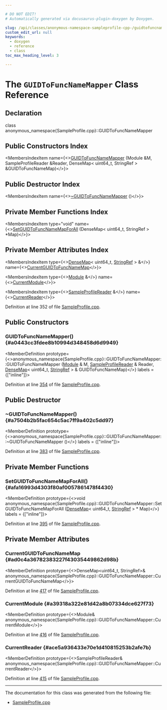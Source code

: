 ```yaml
---

# DO NOT EDIT!
# Automatically generated via docusaurus-plugin-doxygen by Doxygen.

slug: /api/classes/anonymous-namespace-sampleprofile-cpp-/guidtofuncnamemapper
custom_edit_url: null
keywords:
  - doxygen
  - reference
  - class
toc_max_heading_level: 3

---
```





# The `GUIDToFuncNameMapper` Class Reference

<DoxygenPage pluginConfig={pluginConfig}>



## Declaration

<CodeBlock>class anonymous_namespace{SampleProfile.cpp}::GUIDToFuncNameMapper</CodeBlock>

## Public Constructors Index

<MembersIndex>

<MembersIndexItem
  name={<><a href="#a0443cc3fdee8b10994d348458d6d9949">GUIDToFuncNameMapper</a> (Module &amp;M, SampleProfileReader &amp;Reader, DenseMap&lt; uint64&#95;t, StringRef &gt; &amp;GUIDToFuncNameMap)</>}>
</MembersIndexItem>

</MembersIndex>

## Public Destructor Index

<MembersIndex>

<MembersIndexItem
  name={<><a href="#a7504b2b5fac654c5ac7ff9a402c5dd97">~GUIDToFuncNameMapper</a> ()</>}>
</MembersIndexItem>

</MembersIndex>

## Private Member Functions Index

<MembersIndex>

<MembersIndexItem
  type="void"
  name={<><a href="#afa16993d4303f80af0057861478f4430">SetGUIDToFuncNameMapForAll</a> (DenseMap&lt; uint64&#95;t, StringRef &gt; &#42;Map)</>}>
</MembersIndexItem>

</MembersIndex>

## Private Member Attributes Index

<MembersIndex>

<MembersIndexItem
  type={<><a href="/docs/api/classes/llvm/densemap">DenseMap</a>&lt; uint64&#95;t, <a href="/docs/api/classes/llvm/stringref">StringRef</a> &gt; &amp;</>}
  name={<><a href="#ad0c4a36782383227f43035449862d98b">CurrentGUIDToFuncNameMap</a></>}>
</MembersIndexItem>

<MembersIndexItem
  type={<><a href="/docs/api/classes/llvm/module">Module</a> &amp;</>}
  name={<><a href="#a39318a322e81d42a8b07334dce627f73">CurrentModule</a></>}>
</MembersIndexItem>

<MembersIndexItem
  type={<><a href="/docs/api/classes/llvm/sampleprof/sampleprofilereader">SampleProfileReader</a> &amp;</>}
  name={<><a href="#ace5a936433e70e1d410815253b2afe7b">CurrentReader</a></>}>
</MembersIndexItem>

</MembersIndex>


Definition at line 352 of file <a href="/docs/api/files/lib/lib/transforms/lib/transforms/ipo/sampleprofile-cpp">SampleProfile.cpp</a>.

<SectionDefinition>

## Public Constructors

### GUIDToFuncNameMapper() {#a0443cc3fdee8b10994d348458d6d9949}

<MemberDefinition
  prototype={<>anonymous&#95;namespace&#123;SampleProfile.cpp&#125;::GUIDToFuncNameMapper::GUIDToFuncNameMapper (<a href="/docs/api/classes/llvm/module">Module</a> &amp; M, <a href="/docs/api/classes/llvm/sampleprof/sampleprofilereader">SampleProfileReader</a> &amp; Reader, <a href="/docs/api/classes/llvm/densemap">DenseMap</a>&lt; uint64&#95;t, <a href="/docs/api/classes/llvm/stringref">StringRef</a> &gt; &amp; GUIDToFuncNameMap)</>}
  labels = {["inline"]}>

Definition at line <a href="/docs/api/files/lib/lib/transforms/lib/transforms/ipo/sampleprofile-cpp/#l00354">354</a> of file <a href="/docs/api/files/lib/lib/transforms/lib/transforms/ipo/sampleprofile-cpp">SampleProfile.cpp</a>.
</MemberDefinition>

</SectionDefinition>

<SectionDefinition>

## Public Destructor

### ~GUIDToFuncNameMapper() {#a7504b2b5fac654c5ac7ff9a402c5dd97}

<MemberDefinition
  prototype={<>anonymous&#95;namespace&#123;SampleProfile.cpp&#125;::GUIDToFuncNameMapper::~GUIDToFuncNameMapper ()</>}
  labels = {["inline"]}>

Definition at line <a href="/docs/api/files/lib/lib/transforms/lib/transforms/ipo/sampleprofile-cpp/#l00383">383</a> of file <a href="/docs/api/files/lib/lib/transforms/lib/transforms/ipo/sampleprofile-cpp">SampleProfile.cpp</a>.
</MemberDefinition>

</SectionDefinition>

<SectionDefinition>

## Private Member Functions

### SetGUIDToFuncNameMapForAll() {#afa16993d4303f80af0057861478f4430}

<MemberDefinition
  prototype={<>void anonymous&#95;namespace&#123;SampleProfile.cpp&#125;::GUIDToFuncNameMapper::SetGUIDToFuncNameMapForAll (<a href="/docs/api/classes/llvm/densemap">DenseMap</a>&lt; uint64&#95;t, <a href="/docs/api/classes/llvm/stringref">StringRef</a> &gt; &#42; Map)</>}
  labels = {["inline"]}>

Definition at line <a href="/docs/api/files/lib/lib/transforms/lib/transforms/ipo/sampleprofile-cpp/#l00395">395</a> of file <a href="/docs/api/files/lib/lib/transforms/lib/transforms/ipo/sampleprofile-cpp">SampleProfile.cpp</a>.
</MemberDefinition>

</SectionDefinition>

<SectionDefinition>

## Private Member Attributes

### CurrentGUIDToFuncNameMap {#ad0c4a36782383227f43035449862d98b}

<MemberDefinition
  prototype={<>DenseMap&lt;uint64&#95;t, StringRef&gt;&amp; anonymous&#95;namespace&#123;SampleProfile.cpp&#125;::GUIDToFuncNameMapper::CurrentGUIDToFuncNameMap</>}>

Definition at line <a href="/docs/api/files/lib/lib/transforms/lib/transforms/ipo/sampleprofile-cpp/#l00417">417</a> of file <a href="/docs/api/files/lib/lib/transforms/lib/transforms/ipo/sampleprofile-cpp">SampleProfile.cpp</a>.
</MemberDefinition>

### CurrentModule {#a39318a322e81d42a8b07334dce627f73}

<MemberDefinition
  prototype={<>Module&amp; anonymous&#95;namespace&#123;SampleProfile.cpp&#125;::GUIDToFuncNameMapper::CurrentModule</>}>

Definition at line <a href="/docs/api/files/lib/lib/transforms/lib/transforms/ipo/sampleprofile-cpp/#l00416">416</a> of file <a href="/docs/api/files/lib/lib/transforms/lib/transforms/ipo/sampleprofile-cpp">SampleProfile.cpp</a>.
</MemberDefinition>

### CurrentReader {#ace5a936433e70e1d410815253b2afe7b}

<MemberDefinition
  prototype={<>SampleProfileReader&amp; anonymous&#95;namespace&#123;SampleProfile.cpp&#125;::GUIDToFuncNameMapper::CurrentReader</>}>

Definition at line <a href="/docs/api/files/lib/lib/transforms/lib/transforms/ipo/sampleprofile-cpp/#l00415">415</a> of file <a href="/docs/api/files/lib/lib/transforms/lib/transforms/ipo/sampleprofile-cpp">SampleProfile.cpp</a>.
</MemberDefinition>

</SectionDefinition>

<hr/>

The documentation for this class was generated from the following file:

<ul>
<li><a href="/docs/api/files/lib/lib/transforms/lib/transforms/ipo/sampleprofile-cpp">SampleProfile.cpp</a></li>
</ul>

</DoxygenPage>
